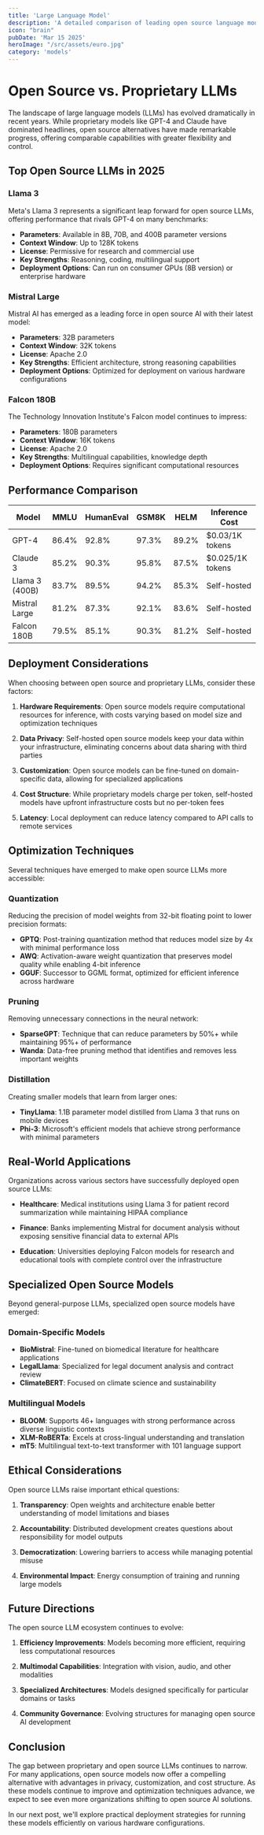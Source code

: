 ```yaml
---
title: 'Large Language Model'
description: 'A detailed comparison of leading open source language models and how they compare to proprietary alternatives'
icon: "brain"
pubDate: 'Mar 15 2025'
heroImage: "/src/assets/euro.jpg"
category: 'models'
---
```


# Open Source vs. Proprietary LLMs

The landscape of large language models (LLMs) has evolved dramatically in recent years. While proprietary models like GPT-4 and Claude have dominated headlines, open source alternatives have made remarkable progress, offering comparable capabilities with greater flexibility and control.

## Top Open Source LLMs in 2025

### Llama 3

Meta's Llama 3 represents a significant leap forward for open source LLMs, offering performance that rivals GPT-4 on many benchmarks:

- **Parameters**: Available in 8B, 70B, and 400B parameter versions
- **Context Window**: Up to 128K tokens
- **License**: Permissive for research and commercial use
- **Key Strengths**: Reasoning, coding, multilingual support
- **Deployment Options**: Can run on consumer GPUs (8B version) or enterprise hardware

### Mistral Large

Mistral AI has emerged as a leading force in open source AI with their latest model:

- **Parameters**: 32B parameters
- **Context Window**: 32K tokens
- **License**: Apache 2.0
- **Key Strengths**: Efficient architecture, strong reasoning capabilities
- **Deployment Options**: Optimized for deployment on various hardware configurations

### Falcon 180B

The Technology Innovation Institute's Falcon model continues to impress:

- **Parameters**: 180B parameters
- **Context Window**: 16K tokens
- **License**: Apache 2.0
- **Key Strengths**: Multilingual capabilities, knowledge depth
- **Deployment Options**: Requires significant computational resources

## Performance Comparison

| Model | MMLU | HumanEval | GSM8K | HELM | Inference Cost |
|-------|------|-----------|-------|------|----------------|
| GPT-4 | 86.4% | 92.8% | 97.3% | 89.2% | $0.03/1K tokens |
| Claude 3 | 85.2% | 90.3% | 95.8% | 87.5% | $0.025/1K tokens |
| Llama 3 (400B) | 83.7% | 89.5% | 94.2% | 85.3% | Self-hosted |
| Mistral Large | 81.2% | 87.3% | 92.1% | 83.6% | Self-hosted |
| Falcon 180B | 79.5% | 85.1% | 90.3% | 81.2% | Self-hosted |

## Deployment Considerations

When choosing between open source and proprietary LLMs, consider these factors:

1. **Hardware Requirements**: Open source models require computational resources for inference, with costs varying based on model size and optimization techniques

2. **Data Privacy**: Self-hosted open source models keep your data within your infrastructure, eliminating concerns about data sharing with third parties

3. **Customization**: Open source models can be fine-tuned on domain-specific data, allowing for specialized applications

4. **Cost Structure**: While proprietary models charge per token, self-hosted models have upfront infrastructure costs but no per-token fees

5. **Latency**: Local deployment can reduce latency compared to API calls to remote services

## Optimization Techniques

Several techniques have emerged to make open source LLMs more accessible:

### Quantization

Reducing the precision of model weights from 32-bit floating point to lower precision formats:

- **GPTQ**: Post-training quantization method that reduces model size by 4x with minimal performance loss
- **AWQ**: Activation-aware weight quantization that preserves model quality while enabling 4-bit inference
- **GGUF**: Successor to GGML format, optimized for efficient inference across hardware

### Pruning

Removing unnecessary connections in the neural network:

- **SparseGPT**: Technique that can reduce parameters by 50%+ while maintaining 95%+ of performance
- **Wanda**: Data-free pruning method that identifies and removes less important weights

### Distillation

Creating smaller models that learn from larger ones:

- **TinyLlama**: 1.1B parameter model distilled from Llama 3 that runs on mobile devices
- **Phi-3**: Microsoft's efficient models that achieve strong performance with minimal parameters

## Real-World Applications

Organizations across various sectors have successfully deployed open source LLMs:

- **Healthcare**: Medical institutions using Llama 3 for patient record summarization while maintaining HIPAA compliance

- **Finance**: Banks implementing Mistral for document analysis without exposing sensitive financial data to external APIs

- **Education**: Universities deploying Falcon models for research and educational tools with complete control over the infrastructure

## Specialized Open Source Models

Beyond general-purpose LLMs, specialized open source models have emerged:

### Domain-Specific Models

- **BioMistral**: Fine-tuned on biomedical literature for healthcare applications
- **LegalLlama**: Specialized for legal document analysis and contract review
- **ClimateBERT**: Focused on climate science and sustainability

### Multilingual Models

- **BLOOM**: Supports 46+ languages with strong performance across diverse linguistic contexts
- **XLM-RoBERTa**: Excels at cross-lingual understanding and translation
- **mT5**: Multilingual text-to-text transformer with 101 language support

## Ethical Considerations

Open source LLMs raise important ethical questions:

1. **Transparency**: Open weights and architecture enable better understanding of model limitations and biases

2. **Accountability**: Distributed development creates questions about responsibility for model outputs

3. **Democratization**: Lowering barriers to access while managing potential misuse

4. **Environmental Impact**: Energy consumption of training and running large models

## Future Directions

The open source LLM ecosystem continues to evolve:

1. **Efficiency Improvements**: Models becoming more efficient, requiring less computational resources

2. **Multimodal Capabilities**: Integration with vision, audio, and other modalities

3. **Specialized Architectures**: Models designed specifically for particular domains or tasks

4. **Community Governance**: Evolving structures for managing open source AI development

## Conclusion

The gap between proprietary and open source LLMs continues to narrow. For many applications, open source models now offer a compelling alternative with advantages in privacy, customization, and cost structure. As these models continue to improve and optimization techniques advance, we expect to see even more organizations shifting to open source AI solutions.

In our next post, we'll explore practical deployment strategies for running these models efficiently on various hardware configurations.
